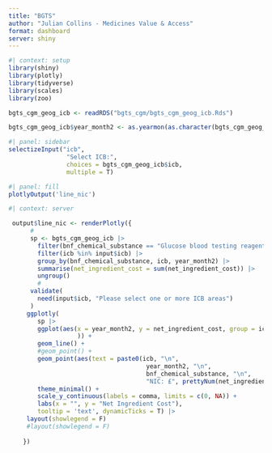 ```yaml
---
title: "BGTS"
author: "Julian Collins - Medicines Value & Access"
format: dashboard
server: shiny
---
```


```r
#| context: setup
library(shiny)
library(plotly)
library(tidyverse)
library(scales)
library(zoo)

bgts_cgm_geog_icb <- readRDS("bgts_cgm/bgts_cgm_geog_icb.Rds")

bgts_cgm_geog_icb$year_month2 <- as.yearmon(as.character(bgts_cgm_geog_icb$year_month3), "%Y%m")

```


```r
#| panel: sidebar
selectizeInput("icb",
                "Select ICB:",
                choices = bgts_cgm_geog_icb$icb,
                multiple = T)

```



```r
#| panel: fill
plotlyOutput('line_nic')
```


```r
#| context: server

 output$line_nic <- renderPlotly({
      #
      sp <- bgts_cgm_geog_icb |> 
        filter(bnf_chemical_substance == "Glucose blood testing reagents") |> 
        filter(icb %in% input$icb) |> 
        group_by(bnf_chemical_substance, icb, year_month2) |> 
        summarise(net_ingredient_cost = sum(net_ingredient_cost)) |> 
        ungroup() 
        # 
      validate(
        need(input$icb, "Please select one or more ICB areas")
      )
     ggplotly(
        sp |> 
        ggplot(aes(x = year_month2, y = net_ingredient_cost, group = icb, colour = icb
                   )) +
        geom_line() +
        #geom_point() +
        geom_point(aes(text = paste0(icb, "\n",
                                      year_month2, "\n",
                                      bnf_chemical_substance, "\n",
                                      "NIC: £", prettyNum(net_ingredient_cost, big.mark = ",")))) +
        theme_minimal() +
        scale_y_continuous(labels = comma, limits = c(0, NA)) +
        labs(x = "", y = "Net Ingredient Cost"),
        tooltip = 'text', dynamicTicks = T) |> 
     layout(showlegend = F)
     #layout(showlegend = F)
        
    })

```

